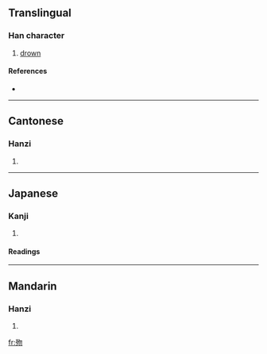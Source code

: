 ==Translingual==

===Han character===
{{Han char|rn=78|rad=歹|as=04|sn=8|four=1722<sub>0</sub>|canj=一弓心竹竹 (MNPHH)}}

# [[drown]]

====References====
* {{Han ref|kx=0579.150|dkj=16384|dj=0971.170|hdz=21382.150|uh=6B7E|ud=27518|bh=CCEB|bd=52459}}

----

==Cantonese==

===Hanzi===
{{yue-hanzi|jyut=|y=mut1}}

# {{defn|Cantonese}}

----

==Japanese==

===Kanji===
{{ja-kanji|grade=|rs=歹04}}

# {{defn|Japanese}}

====Readings====
{{ja-readings|on=[[ぼつ]] (botsu)|kun=[[しぬ]] (shinu)}}

----

==Mandarin==

===Hanzi===
{{cmn-hanzi|pin=[[mò]] ([[mo4]])|wg=mo<sup>4</sup>}}

# {{defn|Mandarin}}

[[fr:歾]]